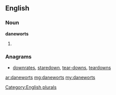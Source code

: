 ==English==

===Noun===
'''daneworts'''

# {{plural of|[[danewort]]}}

===Anagrams===
* [[downrates#English|downrates]], [[staredown#English|staredown]], [[tear-downs#English|tear-downs]], [[teardowns#English|teardowns]]

[[Category:English plurals]]

[[ar:daneworts]]
[[mg:daneworts]]
[[my:daneworts]]